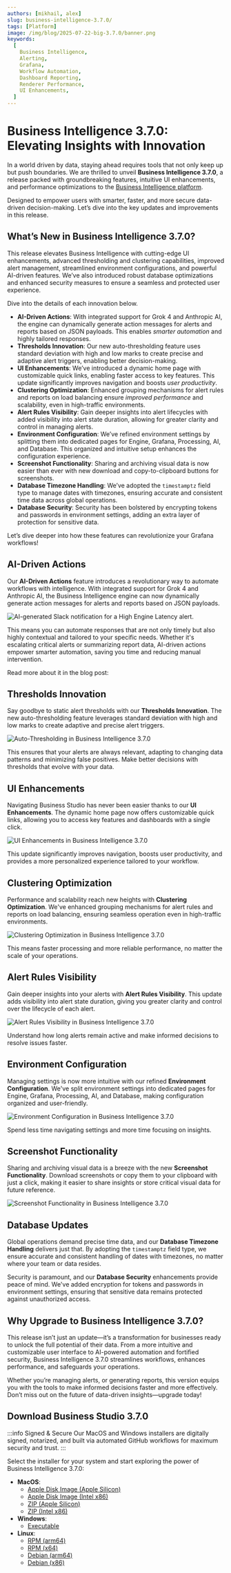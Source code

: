 ```yaml
---
authors: [mikhail, alex]
slug: business-intelligence-3.7.0/
tags: [Platform]
image: /img/blog/2025-07-22-big-3.7.0/banner.png
keywords:
  [
    Business Intelligence,
    Alerting,
    Grafana,
    Workflow Automation,
    Dashboard Reporting,
    Renderer Performance,
    UI Enhancements,
  ]
---
```



# Business Intelligence 3.7.0: Elevating Insights with Innovation

In a world driven by data, staying ahead requires tools that not only keep up but push boundaries. We are thrilled to unveil **Business Intelligence 3.7.0**, a release packed with groundbreaking features, intuitive UI enhancements, and performance optimizations to the [Business Intelligence platform](/docs/).

Designed to empower users with smarter, faster, and more secure data-driven decision-making. Let’s dive into the key updates and improvements in this release.

## What’s New in Business Intelligence 3.7.0?

This release elevates Business Intelligence with cutting-edge UI enhancements, advanced thresholding and clustering capabilities, improved alert management, streamlined environment configurations, and powerful AI-driven features. We’ve also introduced robust database optimizations and enhanced security measures to ensure a seamless and protected user experience.

Dive into the details of each innovation below.

- **AI-Driven Actions**: With integrated support for Grok 4 and Anthropic AI, the engine can dynamically generate action messages for alerts and reports based on JSON payloads. This enables _smarter automation_ and highly tailored responses.
- **Thresholds Innovation**: Our new auto-thresholding feature uses standard deviation with high and low marks to create precise and adaptive alert triggers, enabling better decision-making.
- **UI Enhancements**: We’ve introduced a dynamic home page with customizable quick links, enabling faster access to key features. This update significantly improves navigation and boosts _user productivity_.
- **Clustering Optimization**: Enhanced grouping mechanisms for alert rules and reports on load balancing ensure _improved performance_ and scalability, even in high-traffic environments.
- **Alert Rules Visibility**: Gain deeper insights into alert lifecycles with added visibility into alert state duration, allowing for greater clarity and control in managing alerts.
- **Environment Configuration**: We’ve refined environment settings by splitting them into dedicated pages for Engine, Grafana, Processing, AI, and Database. This organized and intuitive setup enhances the configuration experience.
- **Screenshot Functionality**: Sharing and archiving visual data is now easier than ever with new download and copy-to-clipboard buttons for screenshots.
- **Database Timezone Handling**: We’ve adopted the `timestamptz` field type to manage dates with timezones, ensuring accurate and consistent time data across global operations.
- **Database Security**: Security has been bolstered by encrypting tokens and passwords in environment settings, adding an extra layer of protection for sensitive data.

Let’s dive deeper into how these features can revolutionize your Grafana workflows!

## AI-Driven Actions

Our **AI-Driven Actions** feature introduces a revolutionary way to automate workflows with intelligence. With integrated support for Grok 4 and Anthropic AI, the Business Intelligence engine can now dynamically generate action messages for alerts and reports based on JSON payloads.

<Image
  title="AI-generated Slack notification for a High Engine Latency alert."
  src="/img/blog/2025-07-14-ai-observability/slack-notification.png"
/>

This means you can automate responses that are not only timely but also highly contextual and tailored to your specific needs. Whether it's escalating critical alerts or summarizing report data, AI-driven actions empower smarter automation, saving you time and reducing manual intervention.

Read more about it in the blog post:

<BlogPost id="ai-observability-20250714" />

## Thresholds Innovation

Say goodbye to static alert thresholds with our **Thresholds Innovation**. The new auto-thresholding feature leverages standard deviation with high and low marks to create adaptive and precise alert triggers.

<Image
  src="/img/blog/2025-07-22-big-3.7.0/thresholds.png"
  alt="Auto-Thresholding in Business Intelligence 3.7.0"
  title="Discover adaptive alert rules with our innovative auto-thresholding feature."
/>

This ensures that your alerts are always relevant, adapting to changing data patterns and minimizing false positives. Make better decisions with thresholds that evolve with your data.

## UI Enhancements

Navigating Business Studio has never been easier thanks to our **UI Enhancements**. The dynamic home page now offers customizable quick links, allowing you to access key features and dashboards with a single click.

<Image
  src="/img/blog/2025-07-22-big-3.7.0/home.png"
  alt="UI Enhancements in Business Intelligence 3.7.0"
  title="Experience faster navigation with a dynamic home page and customizable quick links."
/>

This update significantly improves navigation, boosts user productivity, and provides a more personalized experience tailored to your workflow.

## Clustering Optimization

Performance and scalability reach new heights with **Clustering Optimization**. We've enhanced grouping mechanisms for alert rules and reports on load balancing, ensuring seamless operation even in high-traffic environments.

<Image
  src="/img/blog/2025-07-22-big-3.7.0/clustering.gif"
  alt="Clustering Optimization in Business Intelligence 3.7.0"
  title="Optimized alert and report grouping for superior performance and scalability."
/>

This means faster processing and more reliable performance, no matter the scale of your operations.

## Alert Rules Visibility

Gain deeper insights into your alerts with **Alert Rules Visibility**. This update adds visibility into alert state duration, giving you greater clarity and control over the lifecycle of each alert.

<Image
  src="/img/blog/2025-07-22-big-3.7.0/state-duration.png"
  alt="Alert Rules Visibility in Business Intelligence 3.7.0"
  title="Track alert lifecycles with enhanced visibility into state duration."
/>

Understand how long alerts remain active and make informed decisions to resolve issues faster.

## Environment Configuration

Managing settings is now more intuitive with our refined **Environment Configuration**. We've split environment settings into dedicated pages for Engine, Grafana, Processing, AI, and Database, making configuration organized and user-friendly.

<Image
  src="/img/blog/2025-07-22-big-3.7.0/processing.gif"
  alt="Environment Configuration in Business Intelligence 3.7.0"
  title="Streamlined settings with dedicated pages for each configuration category."
/>

Spend less time navigating settings and more time focusing on insights.

## Screenshot Functionality

Sharing and archiving visual data is a breeze with the new **Screenshot Functionality**. Download screenshots or copy them to your clipboard with just a click, making it easier to share insights or store critical visual data for future reference.

<Image
  src="/img/blog/2025-07-22-big-3.7.0/screenshot-download.gif"
  alt="Screenshot Functionality in Business Intelligence 3.7.0"
  title="Effortlessly download or copy screenshots to share and archive visual data."
/>

## Database Updates

Global operations demand precise time data, and our **Database Timezone Handling** delivers just that. By adopting the `timestamptz` field type, we ensure accurate and consistent handling of dates with timezones, no matter where your team or data resides.

Security is paramount, and our **Database Security** enhancements provide peace of mind. We've added encryption for tokens and passwords in environment settings, ensuring that sensitive data remains protected against unauthorized access.

## Why Upgrade to Business Intelligence 3.7.0?

This release isn’t just an update—it’s a transformation for businesses ready to unlock the full potential of their data. From a more intuitive and customizable user interface to AI-powered automation and fortified security, Business Intelligence 3.7.0 streamlines workflows, enhances performance, and safeguards your operations.

Whether you’re managing alerts, or generating reports, this version equips you with the tools to make informed decisions faster and more effectively. Don’t miss out on the future of data-driven insights—upgrade today!

## Download Business Studio 3.7.0

:::info Signed & Secure
Our MacOS and Windows installers are digitally signed, notarized, and built via automated GitHub workflows for maximum security and trust.
:::

Select the installer for your system and start exploring the power of Business Intelligence 3.7.0:

- **MacOS**:
  - [Apple Disk Image (Apple Silicon)](https://github.com/VolkovLabs/business-intelligence/releases/download/v3.7.0/Business.Studio-3.7.0-arm64.dmg)
  - [Apple Disk Image (Intel x86)](https://github.com/VolkovLabs/business-intelligence/releases/download/v3.7.0/Business.Studio-3.7.0-x64.dmg)
  - [ZIP (Apple Silicon)](https://github.com/VolkovLabs/business-intelligence/releases/download/v3.7.0/Business.Studio-darwin-arm64-3.7.0.zip)
  - [ZIP (Intel x86)](https://github.com/VolkovLabs/business-intelligence/releases/download/v3.7.0/Business.Studio-darwin-x64-3.7.0.zip)
- **Windows**:
  - [Executable](https://github.com/VolkovLabs/business-intelligence/releases/download/v3.7.0/Business.Studio-3.7.0.Setup.exe)
- **Linux**:
  - [RPM (arm64)](https://github.com/VolkovLabs/business-intelligence/releases/download/v3.7.0/business-studio-3.7.0-1.arm64.rpm)
  - [RPM (x64)](https://github.com/VolkovLabs/business-intelligence/releases/download/v3.7.0/business-studio-3.7.0-1.x86_64.rpm)
  - [Debian (arm64)](https://github.com/VolkovLabs/business-intelligence/releases/download/v3.7.0/business-studio_3.7.0_arm64.deb)
  - [Debian (x86)](https://github.com/VolkovLabs/business-intelligence/releases/download/v3.7.0/business-studio_3.7.0_amd64.deb)

<GettingStarted />

<Feedback />
